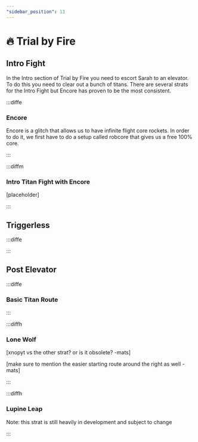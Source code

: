 ```yaml
---
"sidebar_position": 13
---
```



# 🔥 Trial by Fire

## Intro Fight

In the Intro section of Trial by Fire you need to escort Sarah to an elevator. To do this you need to clear out a bunch of titans. 
There are several strats for the Intro Fight but Encore has proven to be the most consistent.

:::diffe

### Encore

Encore is a glitch that allows us to have infinite flight core rockets. In order to do it, we first have to do a setup called robcore that gives us a free 100% core.

<YouTube youTubeId="fe5a0zmOVLw" />

:::

:::diffm

### Intro Titan Fight with Encore

<YouTube youTubeId="qxYRbYF0tYo" />

[placeholder]

:::


## Triggerless

:::diffe

:::

## Post Elevator

:::diffe

### Basic Titan Route

:::

:::diffh

### Lone Wolf

[xnopyt vs the other strat? or is it obsolete? -mats]

[make sure to mention the easier starting route around the right as well -mats]

:::

:::diffh

### Lupine Leap

Note: this strat is still heavily in development and subject to change

:::